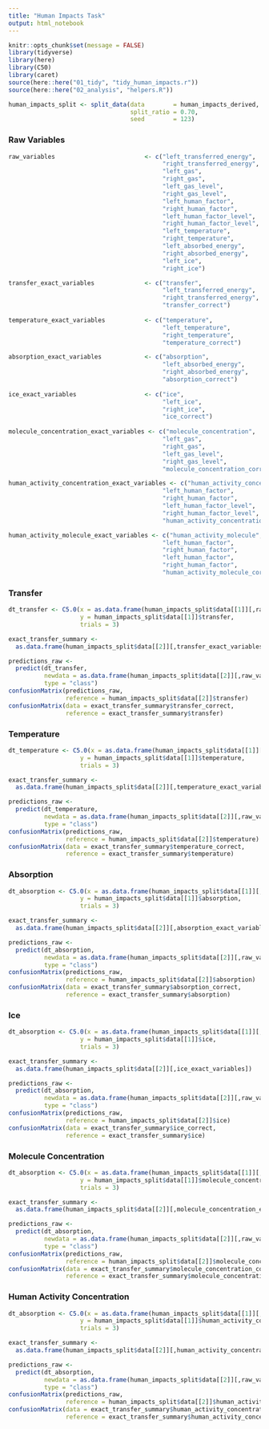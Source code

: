 ```yaml
---
title: "Human Impacts Task"
output: html_notebook
---
```


```r
knitr::opts_chunk$set(message = FALSE)
library(tidyverse)
library(here)
library(C50)
library(caret)
source(here::here("01_tidy", "tidy_human_impacts.r"))
source(here::here("02_analysis", "helpers.R"))
```


```r
human_impacts_split <- split_data(data        = human_impacts_derived,
                                  split_ratio = 0.70,
                                  seed        = 123)

```

### Raw Variables
```r
raw_variables                         <- c("left_transferred_energy", 
                                           "right_transferred_energy", 
                                           "left_gas", 
                                           "right_gas", 
                                           "left_gas_level", 
                                           "right_gas_level",
                                           "left_human_factor", 
                                           "right_human_factor",
                                           "left_human_factor_level", 
                                           "right_human_factor_level",
                                           "left_temperature", 
                                           "right_temperature", 
                                           "left_absorbed_energy", 
                                           "right_absorbed_energy", 
                                           "left_ice", 
                                           "right_ice")

transfer_exact_variables              <- c("transfer", 
                                           "left_transferred_energy", 
                                           "right_transferred_energy", 
                                           "transfer_correct")
     
temperature_exact_variables           <- c("temperature", 
                                           "left_temperature", 
                                           "right_temperature", 
                                           "temperature_correct")

absorption_exact_variables            <- c("absorption", 
                                           "left_absorbed_energy", 
                                           "right_absorbed_energy", 
                                           "absorption_correct")
     
ice_exact_variables                   <- c("ice", 
                                           "left_ice", 
                                           "right_ice", 
                                           "ice_correct")
     
molecule_concentration_exact_variables <- c("molecule_concentration", 
                                           "left_gas", 
                                           "right_gas", 
                                           "left_gas_level", 
                                           "right_gas_level", 
                                           "molecule_concentration_correct")

human_activity_concentration_exact_variables <- c("human_activity_concentration", 
                                           "left_human_factor",
                                           "right_human_factor", 
                                           "left_human_factor_level", 
                                           "right_human_factor_level", 
                                           "human_activity_concentration_correct")

human_activity_molecule_exact_variables <- c("human_activity_molecule", 
                                           "left_human_factor",
                                           "right_human_factor", 
                                           "left_human_factor", 
                                           "right_human_factor", 
                                           "human_activity_molecule_correct")

```

### Transfer
```r
dt_transfer <- C5.0(x = as.data.frame(human_impacts_split$data[[1]][,raw_variables]), 
                    y = human_impacts_split$data[[1]]$transfer, 
                    trials = 3)
```

```r
exact_transfer_summary <- 
  as.data.frame(human_impacts_split$data[[2]][,transfer_exact_variables])

```

```r
predictions_raw <- 
  predict(dt_transfer, 
          newdata = as.data.frame(human_impacts_split$data[[2]][,raw_variables]), 
          type = "class")
confusionMatrix(predictions_raw, 
                reference = human_impacts_split$data[[2]]$transfer)
confusionMatrix(data = exact_transfer_summary$transfer_correct, 
                reference = exact_transfer_summary$transfer)
```

### Temperature
```r
dt_temperature <- C5.0(x = as.data.frame(human_impacts_split$data[[1]][,raw_variables]), 
                    y = human_impacts_split$data[[1]]$temperature, 
                    trials = 3)
```

```r
exact_transfer_summary <- 
  as.data.frame(human_impacts_split$data[[2]][,temperature_exact_variables])

```

```r
predictions_raw <- 
  predict(dt_temperature, 
          newdata = as.data.frame(human_impacts_split$data[[2]][,raw_variables]), 
          type = "class")
confusionMatrix(predictions_raw, 
                reference = human_impacts_split$data[[2]]$temperature)
confusionMatrix(data = exact_transfer_summary$temperature_correct, 
                reference = exact_transfer_summary$temperature)
```


### Absorption
```r
dt_absorption <- C5.0(x = as.data.frame(human_impacts_split$data[[1]][,raw_variables]), 
                    y = human_impacts_split$data[[1]]$absorption, 
                    trials = 3)
```

```r
exact_transfer_summary <- 
  as.data.frame(human_impacts_split$data[[2]][,absorption_exact_variables])

```

```r
predictions_raw <- 
  predict(dt_absorption, 
          newdata = as.data.frame(human_impacts_split$data[[2]][,raw_variables]), 
          type = "class")
confusionMatrix(predictions_raw, 
                reference = human_impacts_split$data[[2]]$absorption)
confusionMatrix(data = exact_transfer_summary$absorption_correct, 
                reference = exact_transfer_summary$absorption)
```


### Ice
```r
dt_absorption <- C5.0(x = as.data.frame(human_impacts_split$data[[1]][,raw_variables]), 
                    y = human_impacts_split$data[[1]]$ice, 
                    trials = 3)
```

```r
exact_transfer_summary <- 
  as.data.frame(human_impacts_split$data[[2]][,ice_exact_variables])

```

```r
predictions_raw <- 
  predict(dt_absorption, 
          newdata = as.data.frame(human_impacts_split$data[[2]][,raw_variables]), 
          type = "class")
confusionMatrix(predictions_raw, 
                reference = human_impacts_split$data[[2]]$ice)
confusionMatrix(data = exact_transfer_summary$ice_correct, 
                reference = exact_transfer_summary$ice)
```


### Molecule Concentration
```r
dt_absorption <- C5.0(x = as.data.frame(human_impacts_split$data[[1]][,raw_variables]), 
                    y = human_impacts_split$data[[1]]$molecule_concentration, 
                    trials = 3)
```

```r
exact_transfer_summary <- 
  as.data.frame(human_impacts_split$data[[2]][,molecule_concentration_exact_variables])

```

```r
predictions_raw <- 
  predict(dt_absorption, 
          newdata = as.data.frame(human_impacts_split$data[[2]][,raw_variables]), 
          type = "class")
confusionMatrix(predictions_raw, 
                reference = human_impacts_split$data[[2]]$molecule_concentration)
confusionMatrix(data = exact_transfer_summary$molecule_concentration_correct, 
                reference = exact_transfer_summary$molecule_concentration)
```


### Human Activity Concentration
```r
dt_absorption <- C5.0(x = as.data.frame(human_impacts_split$data[[1]][,raw_variables]), 
                    y = human_impacts_split$data[[1]]$human_activity_concentration, 
                    trials = 3)
```

```r
exact_transfer_summary <- 
  as.data.frame(human_impacts_split$data[[2]][,human_activity_concentration_exact_variables])

```

```r
predictions_raw <- 
  predict(dt_absorption, 
          newdata = as.data.frame(human_impacts_split$data[[2]][,raw_variables]), 
          type = "class")
confusionMatrix(predictions_raw, 
                reference = human_impacts_split$data[[2]]$human_activity_concentration)
confusionMatrix(data = exact_transfer_summary$human_activity_concentration_correct, 
                reference = exact_transfer_summary$human_activity_concentration)
```